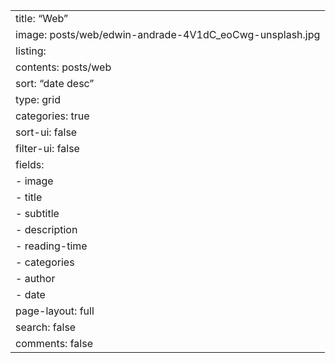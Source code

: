 ---
title: "Web"
image: posts/web/edwin-andrade-4V1dC_eoCwg-unsplash.jpg
listing:
  contents: posts/web
  sort: "date desc"
  type: grid
  categories: true
  sort-ui: false
  filter-ui: false
  fields:
    - image
    - title
    - subtitle
    - description
    - reading-time
    - categories
    - author
    - date
page-layout: full
search: false
comments: false
---